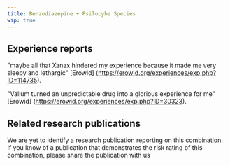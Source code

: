 ---
title: Benzodiazepine + Psilocybe Species
wip: true
---

## Experience reports
"maybe all that Xanax hindered my experience because it made me very sleepy and lethargic" [Erowid] (https://erowid.org/experiences/exp.php?ID=114735). 

"Valium turned an unpredictable drug into a glorious experience for me" [Erowid] (https://erowid.org/experiences/exp.php?ID=30323).

## Related research publications
We are yet to identify a research publication reporting on this combination. If you know of a publication that demonstrates the risk rating of this combination, please share the publication with us
